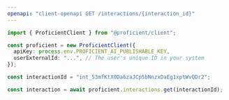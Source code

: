```yaml
---
openapi: "client-openapi GET /interactions/{interaction_id}"
---
```


<RequestExample>

```ts JavaScript SDK
import { ProficientClient } from "@proficient/client";

const proficient = new ProficientClient({
  apiKey: process.env.PROFICIENT_AI_PUBLISHABLE_KEY,
  userExternalId: "...", // The user's unique ID in your system
});

const interactionId = "int_53mfKtX0Da6zaJCp5bNnzxDaEg1xptWvQDr2";

const interaction = await proficient.interactions.get(interactionId);
```

</RequestExample>
